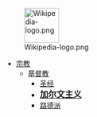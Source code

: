 [[Image:Wikipedia-logo.png|70px]]
*[[WikiProject:宗教|宗教]]
**[[WikiProject:基督教|基督教]]
***[[WikiProject:圣经|圣经]]
***<big>'''[[WikiProject:加尔文主义|加尔文主义]]'''</big>
*** [[WikiProject:路德派|路德派]]
